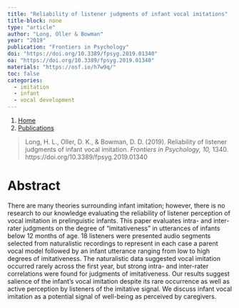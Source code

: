 ```yaml
---
title: "Reliability of listener judgments of infant vocal imitations"
title-block: none
type: "article"
author: "Long, Oller & Bowman"
year: "2019"
publication: "Frontiers in Psychology"
doi: "https://doi.org/10.3389/fpsyg.2019.01340"
oa: "https://doi.org/10.3389/fpsyg.2019.01340"
materials: "https://osf.io/h7w9q/"
toc: false
categories:
  - imitation
  - infant 
  - vocal development
---
```


```{=html}
<nav aria-label="breadcrumb">
  <ol class="breadcrumb">
    <li class="breadcrumb-item"><a href="../../index.html">Home</a></li>
    <li class="breadcrumb-item"><a href="../../publications.html">Publications</a></li>
  </ol>
</nav>
```


> Long, H. L., Oller, D. K., & Bowman, D. D. (2019). Reliability of listener judgments of infant vocal imitation. *Frontiers in Psychology, 10,* 1340. https://doi.org/10.3389/fpsyg.2019.01340

# Abstract

There are many theories surrounding infant imitation; however, there is no research to our knowledge evaluating the reliability of listener perception of vocal imitation in prelinguistic infants. This paper evaluates intra- and inter-rater judgments on the degree of "imitativeness" in utterances of infants below 12 months of age. 18 listeners were presented audio segments selected from naturalistic recordings to represent in each case a parent vocal model followed by an infant utterance ranging from low to high degrees of imitativeness. The naturalistic data suggested vocal imitation occurred rarely across the first year, but strong intra- and inter-rater correlations were found for judgments of imitativeness. Our results suggest salience of the infant's vocal imitation despite its rare occurrence as well as active perception by listeners of the imitative signal. We discuss infant vocal imitation as a potential signal of well-being as perceived by caregivers.
